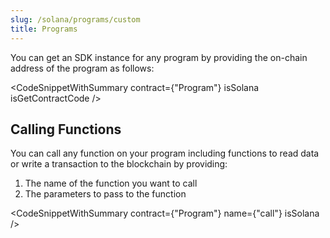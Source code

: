 ```yaml
---
slug: /solana/programs/custom
title: Programs
---
```



You can get an SDK instance for any program by providing the on-chain address of the program as follows:

<CodeSnippetWithSummary contract={"Program"} isSolana isGetContractCode />

## Calling Functions

You can call any function on your program including functions to read data or write a transaction to the blockchain by providing:

1. The name of the function you want to call
2. The parameters to pass to the function

<CodeSnippetWithSummary contract={"Program"} name={"call"} isSolana />
